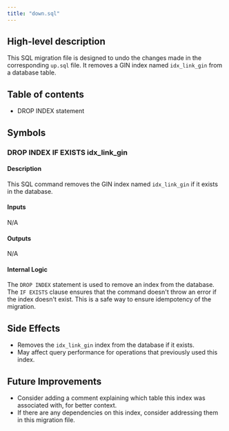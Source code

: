 ```yaml
---
title: "down.sql"
---
```


## High-level description
This SQL migration file is designed to undo the changes made in the corresponding `up.sql` file. It removes a GIN index named `idx_link_gin` from a database table.

## Table of contents
- DROP INDEX statement

## Symbols

### DROP INDEX IF EXISTS idx_link_gin
#### Description
This SQL command removes the GIN index named `idx_link_gin` if it exists in the database.

#### Inputs
N/A

#### Outputs
N/A

#### Internal Logic
The `DROP INDEX` statement is used to remove an index from the database. The `IF EXISTS` clause ensures that the command doesn't throw an error if the index doesn't exist. This is a safe way to ensure idempotency of the migration.

## Side Effects
- Removes the `idx_link_gin` index from the database if it exists.
- May affect query performance for operations that previously used this index.

## Future Improvements
- Consider adding a comment explaining which table this index was associated with, for better context.
- If there are any dependencies on this index, consider addressing them in this migration file.